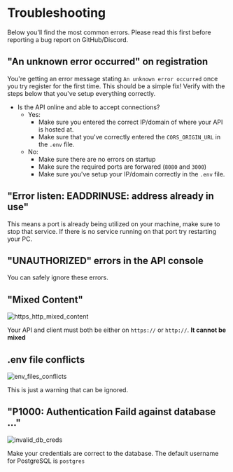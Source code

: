 # Troubleshooting

Below you'll find the most common errors. Please read this first before reporting a bug report on GitHub/Discord.

## "An unknown error occurred" on registration

You're getting an error message stating `An unknown error occurred` once you try register for the first time. This should be a simple fix!
Verify with the steps below that you've setup everything correctly.

- Is the API online and able to accept connections?
  - Yes:
    - Make sure you entered the correct IP/domain of where your API is hosted at.
    - Make sure that you've correctly entered the `CORS_ORIGIN_URL` in the `.env` file.
  - No:
    - Make sure there are no errors on startup
    - Make sure the required ports are forwared (`8080` and `3000`)
    - Make sure you've setup your IP/domain correctly in the `.env` file.

## "Error listen: EADDRINUSE: address already in use"

This means a port is already being utilized on your machine, make sure to stop that service.
If there is no service running on that port try restarting your PC.

## "UNAUTHORIZED" errors in the API console

You can safely ignore these errors.

## "Mixed Content"

![https_http_mixed_content](/https_http_mixed_content.png)

Your API and client must both be either on `https://` or `http://`. **It cannot be mixed**

## .env file conflicts

![env_files_conflicts](/env_files_conflicts.png)

This is just a warning that can be ignored.

## "P1000: Authentication Faild against database ..."

![invalid_db_creds](/invalid_db_creds.png)

Make your credentials are correct to the database. The default username for PostgreSQL is `postgres`
